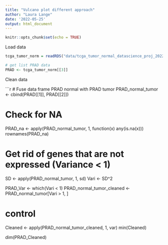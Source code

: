 ```yaml
---
title: "Vulcano plot different approach"
author: "Laura Lange"
date: '2022-05-25'
output: html_document
---
```


```r
knitr::opts_chunk$set(echo = TRUE)
```

Load data

```r
tcga_tumor_norm = readRDS("data/tcga_tumor_normal_datascience_proj_2022.RDS")

# get list PRAD data
PRAD <- tcga_tumor_norm[[3]]
```

Clean data 

```r
# Fuse data frame PRAD normal with PRAD tumor
PRAD_normal_tumor <- cbind(PRAD[[1]], PRAD[[2]])

# Check for NA
PRAD_na <- apply(PRAD_normal_tumor, 1, function(x) any(is.na(x)))
rownames(PRAD_na)

# Get rid of genes that are not expressed (Variance < 1)
SD <- apply(PRAD_normal_tumor, 1, sd)
Vari <- SD^2

PRAD_Var <- which(Vari < 1)
PRAD_normal_tumor_cleaned <- PRAD_normal_tumor[Vari > 1, ]

# control
Cleaned <- apply(PRAD_normal_tumor_cleaned, 1, var)
min(Cleaned)

dim(PRAD_Cleaned)